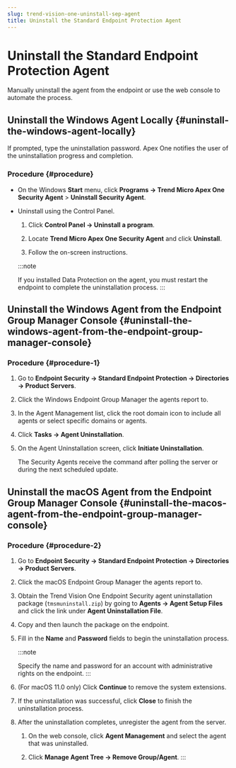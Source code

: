 ```yaml
---
slug: trend-vision-one-uninstall-sep-agent
title: Uninstall the Standard Endpoint Protection Agent
---
```

# Uninstall the Standard Endpoint Protection Agent

Manually uninstall the agent from the endpoint or use the web console to automate the process.

## Uninstall the Windows Agent Locally {#uninstall-the-windows-agent-locally}

If prompted, type the uninstallation password. Apex One notifies the user of the uninstallation progress and completion.

### Procedure {#procedure}

- On the Windows **Start** menu, click **Programs → Trend Micro Apex One Security Agent** \> **Uninstall Security Agent**.

- Uninstall using the Control Panel.

  1.  Click **Control Panel → Uninstall a program**.

  2.  Locate **Trend Micro Apex One Security Agent** and click **Uninstall**.

  3.  Follow the on-screen instructions.

  :::note

  If you installed Data Protection on the agent, you must restart the endpoint to complete the uninstallation process.
  :::

## Uninstall the Windows Agent from the Endpoint Group Manager Console {#uninstall-the-windows-agent-from-the-endpoint-group-manager-console}

### Procedure {#procedure-1}

1.  Go to **Endpoint Security → Standard Endpoint Protection → Directories → Product Servers**.

2.  Click the Windows Endpoint Group Manager the agents report to.

3.  In the Agent Management list, click the root domain icon to include all agents or select specific domains or agents.

4.  Click **Tasks → Agent Uninstallation**.

5.  On the Agent Uninstallation screen, click **Initiate Uninstallation**.

    The Security Agents receive the command after polling the server or during the next scheduled update.

## Uninstall the macOS Agent from the Endpoint Group Manager Console {#uninstall-the-macos-agent-from-the-endpoint-group-manager-console}

### Procedure {#procedure-2}

1.  Go to **Endpoint Security → Standard Endpoint Protection → Directories → Product Servers**.

2.  Click the macOS Endpoint Group Manager the agents report to.

3.  Obtain the Trend Vision One Endpoint Security agent uninstallation package (`tmsmuninstall.zip`) by going to **Agents → Agent Setup Files** and click the link under **Agent Uninstallation File**.

4.  Copy and then launch the package on the endpoint.

5.  Fill in the **Name** and **Password** fields to begin the uninstallation process.

    :::note

    Specify the name and password for an account with administrative rights on the endpoint.
    :::

6.  (For macOS 11.0 only) Click **Continue** to remove the system extensions.

7.  If the uninstallation was successful, click **Close** to finish the uninstallation process.

8.  After the uninstallation completes, unregister the agent from the server.

    1.  On the web console, click **Agent Management** and select the agent that was uninstalled.

    2.  Click **Manage Agent Tree → Remove Group/Agent**.
:::
